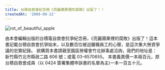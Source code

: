 ```yaml
---
title: 台積自救會紀念冊《亮麗蘋果裡的腐敗》出版了！！
createdAt: '2009-09-22'
---
```


![rot_of_beautiful_apple](/images/2009092201_rot_of_beautiful_apple.jpg)

由本會編輯出版的台積電自救會抗爭紀念冊，《亮麗蘋果裡的腐敗》出版了！這本書記載台積自救會抗爭始末，以及數百位被迫離職員工的心聲，是這次重大勞資爭議的忠實紀錄。 欲購買本書請親至園區勞權會竹北辦事處洽詢，我們的地址是：新竹縣竹北市縣政二路 606 號；或電 03-6570655。 本書義賣價一本兩百元，原台積自救會成員（以 0424 簽署集體申訴書的名單為主)一本一百五十元。
